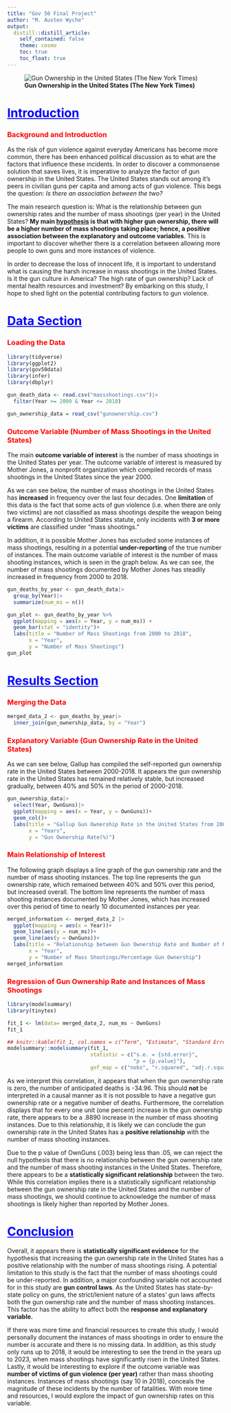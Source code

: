 ```yaml
---
title: "Gov 50 Final Project"
author: "M. Austen Wyche"
output: 
  distill::distill_article: 
    self_contained: false 
    theme: cosmo
    toc: true
    toc_float: true
---
```


![**Gun Ownership in the United States (The New York Times)**](images/gunowner.jpeg)

# [Introduction]{.underline} {style="color: blue"}

### Background and Introduction {style="color: red"}

As the risk of gun violence against everyday Americans has become more common, there has been enhanced political discussion as to what are the factors that influence these incidents. In order to discover a commonsense solution that saves lives, it is imperative to analyze the factor of gun ownership in the United States. The United States stands out among it's peers in civilian guns per capita and among acts of gun violence. This begs the question: *Is there an association between the two?*

The main research question is: What is the relationship between gun ownership rates and the number of mass shootings (per year) in the United States? **My main [hypothesis]{.underline} is that with higher gun ownership, there will be a higher number of mass shootings taking place; hence, a positive association between the explanatory and outcome variables**. This is important to discover whether there is a correlation between allowing more people to own guns and more instances of violence.

In order to decrease the loss of innocent life, it is important to understand what is causing the harsh increase in mass shootings in the United States. Is it the gun culture in America? The high rate of gun ownership? Lack of mental health resources and investment? By embarking on this study, I hope to shed light on the potential contributing factors to gun violence.

# [Data Section]{.underline} {style="color: blue"}

### Loading the Data {style="color: red"}

```r
library(tidyverse)
library(ggplot2)
library(gov50data)
library(infer)
library(dbplyr)

gun_death_data <- read.csv("massshootings.csv")|>
  filter(Year >= 2000 & Year <= 2018)

gun_ownership_data = read_csv("gunownership.csv")
```

### Outcome Variable (Number of Mass Shootings in the United States) {style="color: red"}

The main **outcome variable of interest** is the number of mass shootings in the United States per year. The outcome variable of interest is measured by Mother Jones, a nonprofit organization which compiled records of mass shootings in the United States since the year 2000.

As we can see below, the number of mass shootings in the United States has **increased** in frequency over the last four decades. One **limitation** of this data is the fact that some acts of gun violence (i.e. when there are only two victims) are not classified as mass shootings despite the weapon being a firearm. According to United States statute, only incidents with **3 or more victims** are classified under "mass shootings."

In addition, it is possible Mother Jones has excluded some instances of mass shootings, resulting in a potential **under-reporting** of the true number of instances. The main outcome variable of interest is the number of mass shooting instances, which is seen in the graph below. As we can see, the number of mass shootings documented by Mother Jones has steadily increased in frequency from 2000 to 2018.

```r
gun_deaths_by_year <- gun_death_data|>
  group_by(Year)|>
  summarize(num_ms = n())
```

```r
gun_plot <- gun_deaths_by_year %>%
  ggplot(mapping = aes(x = Year, y = num_ms)) +
  geom_bar(stat = "identity")+
  labs(title = "Number of Mass Shootings from 2000 to 2018",
       x = "Year",
       y = "Number of Mass Shootings")
gun_plot
```

# [Results Section]{.underline} {style="color: blue"}

### Merging the Data {style="color: red"}

```r
merged_data_2 <- gun_deaths_by_year|>
  inner_join(gun_ownership_data, by = "Year")
```

### Explanatory Variable (Gun Ownership Rate in the United States) {style="color: red"}

As we can see below, Gallup has compiled the self-reported gun ownership rate in the United States between 2000-2018. It appears the gun ownership rate in the United States has remained relatively stable, but increased gradually, between 40% and 50% in the period of 2000-2018.

```r
gun_ownership_data|>
  select(Year, OwnGuns)|>
  ggplot(mapping = aes(x = Year, y = OwnGuns))+
  geom_col()+
  labs(title = "Gallup Gun Ownership Rate in the United States from 2000-2018", 
       x = "Years", 
       y = "Gun Ownership Rate(%)")
```

### Main Relationship of Interest {style="color: red"}

The following graph displays a line graph of the gun ownership rate and the number of mass shooting instances. The top line represents the gun ownership rate, which remained between 40% and 50% over this period, but increased overall. The bottom line represents the number of mass shooting instances documented by Mother Jones, which has increased over this period of time to nearly 10 documented instances per year.

```r
merged_information <- merged_data_2 |>
  ggplot(mapping = aes(x = Year))+
  geom_line(aes(y = num_ms))+
  geom_line(aes(y = OwnGuns))+
  labs(title = "Relationship between Gun Ownership Rate and Number of Mass Shootings", 
       x = "Year", 
       y = "Number of Mass Shootings/Percentage Gun Ownership")
merged_information
```

### Regression of Gun Ownership Rate and Instances of Mass Shootings {style="color: red"}

```r
library(modelsummary)
library(tinytex)
```

```r
fit_1 <- lm(data= merged_data_2, num_ms ~ OwnGuns)
fit_1

## knitr::kable(fit_1, col.names = c("Term", "Estimate", "Standard Error", "P-Value"))
modelsummary::modelsummary(fit_1,
                           statistic = c("s.e. = {std.error}",
                                         "p = {p.value}"),
                           gof_map = c("nobs", "r.squared", "adj.r.squared"))
```

As we interpret this correlation, it appears that when the gun ownership rate is zero, the number of anticipated deaths is -34.96. This should **not** be interpreted in a causal manner as it is not possible to have a negative gun ownership rate or a negative number of deaths. Furthermore, the correlation displays that for every one unit (one percent) increase in the gun ownership rate, there appears to be a .8890 increase in the number of mass shooting instances. Due to this relationship, it is likely we can conclude the gun ownership rate in the United States has a **positive relationship** with the number of mass shooting instances.

Due to the p value of OwnGuns (.003) being less than .05, we can reject the null hypothesis that there is no relationship between the gun ownership rate and the number of mass shooting instances in the United States. Therefore, there appears to be a **statistically significant relationship** between the two. While this correlation implies there is a statistically significant relationship between the gun ownership rate in the United States and the number of mass shootings, we should continue to acknowledge the number of mass shootings is likely higher than reported by Mother Jones.

# [Conclusion]{.underline} {style="color: blue"}

Overall, it appears there is **statistically significant evidence** for the hypothesis that increasing the gun ownership rate in the United States has a positive relationship with the number of mass shootings rising. A potential limitation to this study is the fact that the number of mass shootings could be under-reported. In addition, a major confounding variable not accounted for in this study are **gun control laws**. As the United States has state-by-state policy on guns, the strict/lenient nature of a states' gun laws affects both the gun ownership rate and the number of mass shooting instances. This factor has the ability to affect both the **response and explanatory variable.**

If there was more time and financial resources to create this study, I would personally document the instances of mass shootings in order to ensure the number is accurate and there is no missing data. In addition, as this study only runs up to 2018, it would be interesting to see the trend in the years up to 2023, when mass shootings have significantly risen in the United States. Lastly, it would be interesting to explore if the outcome variable was **number of victims of gun violence (per year)** rather than mass shooting instances. Instances of mass shootings (say 10 in 2018), conceals the magnitude of these incidents by the number of fatalities. With more time and resources, I would explore the impact of gun ownership rates on this variable.
